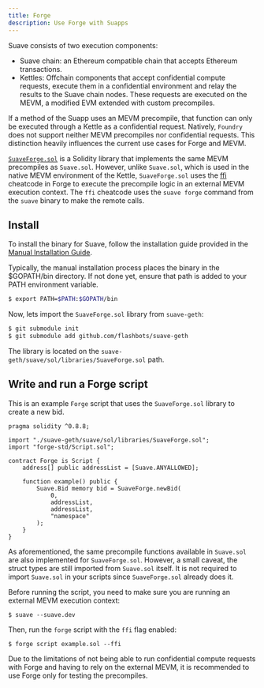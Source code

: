 ```yaml
---
title: Forge
description: Use Forge with Suapps
---
```


Suave consists of two execution components:

- Suave chain: an Ethereum compatible chain that accepts Ethereum transactions.
- Kettles: Offchain components that accept confidential compute requests, execute them in a confidential environment and relay the results to the Suave chain nodes. These requests are executed on the MEVM, a modified EVM extended with custom precompiles.

If a method of the Suapp uses an MEVM precompile, that function can only be executed through a Kettle as a confidential request. Natively, `Foundry` does not support neither MEVM precompiles nor confidential requests. This distinction heavily influences the current use cases for Forge and MEVM.

[`SuaveForge.sol`](https://github.com/flashbots/suave-geth/blob/main/suave/sol/libraries/SuaveForge.sol) is a Solidity library that implements the same MEVM precompiles as `Suave.sol`. However, unlike `Suave.sol`, which is used in the native MEVM environment of the Kettle, `SuaveForge.sol` uses the [ffi](https://book.getfoundry.sh/cheatcodes/ffi) cheatcode in Forge to execute the precompile logic in an external MEVM execution context. The `ffi` cheatcode uses the `suave forge` command from the `suave` binary to make the remote calls.

## Install

To install the binary for Suave, follow the installation guide provided in the [Manual Installation Guide](/how-to/run-suave/build-yourself).

Typically, the manual installation process places the binary in the $GOPATH/bin directory. If not done yet, ensure that path is added to your PATH environment variable.

```bash
$ export PATH=$PATH:$GOPATH/bin
```

Now, lets import the `SuaveForge.sol` library from `suave-geth`:

```bash
$ git submodule init
$ git submodule add github.com/flashbots/suave-geth
```

The library is located on the `suave-geth/suave/sol/libraries/SuaveForge.sol` path.

## Write and run a Forge script

This is an example `Forge` script that uses the `SuaveForge.sol` library to create a new bid.

```solidity
pragma solidity ^0.8.8;

import "./suave-geth/suave/sol/libraries/SuaveForge.sol";
import "forge-std/Script.sol";

contract Forge is Script {
    address[] public addressList = [Suave.ANYALLOWED];

    function example() public {
        Suave.Bid memory bid = SuaveForge.newBid(
            0,
            addressList,
            addressList,
            "namespace"
        );
    }
}
```

As aforementioned, the same precompile functions available in `Suave.sol` are also implemented for `SuaveForge.sol`. However, a small caveat, the struct types are still imported from `Suave.sol` itself. It is not required to import `Suave.sol` in your scripts since `SuaveForge.sol` already does it.

Before running the script, you need to make sure you are running an external MEVM execution context:

```
$ suave --suave.dev
```

Then, run the `forge` script with the `ffi` flag enabled:

```
$ forge script example.sol --ffi
```

Due to the limitations of not being able to run confidential compute requests with Forge and having to rely on the external MEVM, it is recommended to use Forge only for testing the precompiles.

